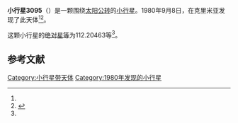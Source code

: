 {{Infobox planet
| bgcolour = #FFFFC0
| name = 3095 Omarkhayyam
| symbol = 
| image = 
| caption = 
| discovery = yes
| discovery_ref = 
| discoverer = {{link-en|柳德米拉·瓦斯列娜·朱然勒娃|Lyudmila Vasilyevna Zhuravleva}}
| discovery_site = [[克里米亚|克里米亚]] 
| discovered = 1980年9月8日
| designations = yes
| mp_name = 
| named_after = 
| alt_names = 1980 RT2/ 1974 VC / 1979 OS4
| mp_category = [[外小行星带|外小行星带]]
| orbit_ref = <ref name="a">[http://ssd.jpl.nasa.gov/sbdb.cgi?sstr=3095 3095 Omarkhayyam] {{Wayback|url=http://ssd.jpl.nasa.gov/sbdb.cgi?sstr=3095 |date=20200917214148 }}，小行星數據庫瀏覽器（JPL Small-Body Database Browser）－[[美国国家航空航天局|美国国家航空航天局]]喷气推进实验室</ref>
| epoch = 2456400.5 (2013年4月18日更新)
| aphelion = {{convert|3.7391974|AU|km|3|abbr=on|lk=out}}
| perihelion = {{convert|3.2480622|AU|km|3|abbr=on}}
| semimajor = {{convert|3.4936298|AU|km|3|abbr=on}}
| eccentricity = 0.0702901
| period = 2385.13931 [[日|日]]<br />6.53[[儒略年|儒略年]]
| avg_speed = 
| inclination = 2.98990
| asc_node = 293.37286
| mean_anomaly = 
| arg_peri = 112.20463
| satellites = 
| physical_characteristics = yes
| dimensions = 
| mass = 
| density = 
| surface_grav = 
| escape_velocity = 
| sidereal_day = 
| axial_tilt = 
| pole_ecliptic_lat = 
| pole_ecliptic_lon = 
| albedo = 
| temperatures= 
| temp_name1 = 
| mean_temp_1 = 
| max_temp_1 = 
| temp_name2 = 
| max_temp_2 = 
| spectral_type = 
| abs_magnitude = 112.20463
}}

'''小行星3095'''（{{lang-en|3095 Omarkhayyam}}）是一颗围绕[[太阳|太阳]][[公转|公转]]的[[小行星|小行星]]。1980年9月8日，{{link-en|柳德米拉·瓦斯列娜·朱然勒娃|Lyudmila Vasilyevna Zhuravleva}}在克里米亚发现了此天体<ref name="a" /><ref>{{cite news|title=小行星列表|url=http://cfa-www.harvard.edu/iau/lists/NumberedMPs.txt|accessdate=2013-07-08|newspaper=哈佛大学|archive-date=2008-05-17|archive-url=https://web.archive.org/web/20080517010638/http://cfa-www.harvard.edu/iau/lists/NumberedMPs.txt|dead-url=no}}</ref>。

这颗小行星的[[绝对星等|绝对星等]]为112.20463等<ref name="a" />。

==参考文献==
{{reflist}}
{{Minor Planet Number|[[小行星3094|小行星3094]]|[[小行星3096|小行星3096]]}}

{{小天体}}

[[Category:小行星带天体|Category:小行星带天体]]
[[Category:1980年发现的小行星|Category:1980年发现的小行星]]

{{asteroid-stub}}